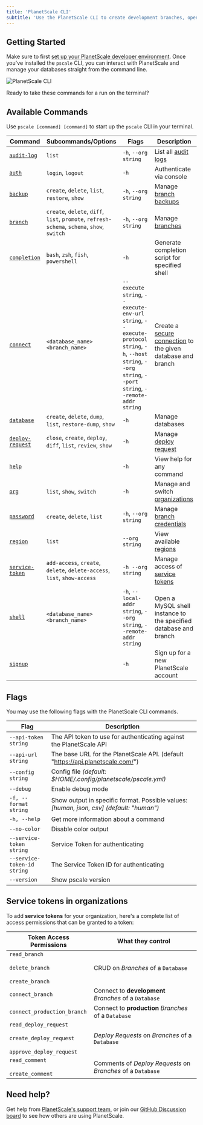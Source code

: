 ```yaml
---
title: 'PlanetScale CLI'
subtitle: 'Use the PlanetScale CLI to create development branches, open deploy requests, and make non-blocking schema changes directly from your terminal.'
---
```


## Getting Started

Make sure to first [set up your PlanetScale developer environment](/concepts/planetscale-environment-setup). Once you've installed the `pscale` CLI, you can interact with PlanetScale and manage your databases straight from the command line.

![PlanetScale CLI](/img/docs/pscale-cli_light.png)

Ready to take these commands for a run on the terminal?

## Available Commands

Use `pscale [command] [command]` to start up the `pscale` CLI in your terminal.

| **Command**      | **Subcommands/Options**   | **Flags** | **Description**                                 |
| ---------------- | ------------------------- | ------- | ------- |
| [`audit-log`](/reference/audit-log)      | `list`                    | `-h`, `--org string` |  List all [audit logs](/concepts/audit-log#review-your-organization-audit-log) |
| [`auth`](/reference/auth)           | `login`, `logout`         | `-h` | Authenticate via console |
| [`backup`](/reference/backup)        | `create`, `delete`, `list`, `restore`, `show` | `-h`, `--org string` | Manage [branch backups](/concepts/back-up-and-restore)|
| [`branch`](/reference/branch)         | `create`, `delete`, `diff`, `list`, `promote`, `refresh-schema`, `schema`, `show`, `switch` | `-h`, `--org string` |Manage [branches](/concepts/branching)|
| [`completion`](/reference/completion)     | `bash`, `zsh`, `fish`, `powershell` | `-h` |Generate completion script for specified shell|
| [`connect`](/reference/connect)        | `<database_name>` `<branch_name>` | `--execute string`, `--execute-env-url string`, `--execute-protocol string`, `-h`, `--host string`, `--org string`, `--port string`, `--remote-addr string` |Create a [secure connection](/tutorials/connect-any-application#connect-using-the-planetscale-proxy) to the given database and branch|
| [`database`](/reference/database)       | `create`, `delete`, `dump`, `list`, `restore-dump`, `show` | `-h` | Manage databases|
| [`deploy-request`](/reference/deploy-request) | `close`, `create`, `deploy`, `diff`, `list`, `review`, `show` | `-h` | Manage [deploy request](/concepts/branching#create-a-deploy-request)|
| [`help`](/reference/help)           |  | `-h` | View help for any command |
| [`org`](/reference/org)            | `list`, `show`, `switch`   | `-h` | Manage and switch [organizations](/concepts/access-control#overview)|
| [`password`](/reference/password)       | `create`, `delete`, `list`   | `-h`, `--org string`| Manage [branch credentials](/concepts/connection-strings) |
| [`region`](/reference/region)         | `list`        | `--org string` | View available [regions](/concepts/regions)|
| [`service-token`](/reference/service-token)  | `add-access`, `create`, `delete`, `delete-access`, `list`, `show-access` | `-h --org string` | Manage access of [service tokens](/concepts/service-tokens) |
| [`shell`](/reference/shell)          | `<database_name>` `<branch_name>`  |`-h`, `--local-addr string`, `--org string`, `--remote-addr string` | Open a MySQL shell instance to the specified database and branch|
| [`signup`](/reference/signup)         |        | `-h` | Sign up for a new PlanetScale account |

## Flags

You may use the following flags with the PlanetScale CLI commands.

| **Flag**                      | **Description**                                                                         |
| ----------------------------- | --------------------------------------------------------------------------------------- |
| `--api-token string`          | The API token to use for authenticating against the PlanetScale API                     |
| `--api-url string`            | The base URL for the PlanetScale API. (default "https://api.planetscale.com/")          |
| `--config string`             | Config file _(default: $HOME/.config/planetscale/pscale.yml)_                           |
| `--debug`                     | Enable debug mode                                                                       |
| `-f, --format string`         | Show output in specific format. Possible values: _[human, json, csv] (default: "human")_ |
| `-h, --help`                  | Get more information about a command                                                    |
| `--no-color`                  | Disable color output                                                                    |
| `--service-token string`      | Service Token for authenticating                                                        |
| `--service-token-id string`   | The Service Token ID for authenticating                                                 |
| `--version`                   | Show pscale version                                                                     |

## Service tokens in organizations

To add **service tokens** for your organization, here's a complete list of access permissions that can be granted to a token:

| **Token Access Permissions**                                                                 | **What they control**                                       |
| -------------------------------------------------------------------------------------------- | ----------------------------------------------------------- |
| `read_branch` <br/><br/> `delete_branch` <br/><br/> `create_branch`                          | CRUD on _Branches_ of a `Database`                          |
| `connect_branch`                                                                             | Connect to **development** _Branches_ of a `Database`       |
| `connect_production_branch`                                                                  | Connect to **production** _Branches_ of a `Database`        |
| `read_deploy_request` <br/><br/> `create_deploy_request` <br/><br/> `approve_deploy_request` | _Deploy Requests_ on _Branches_ of a `Database`             |
| `read_comment` <br/><br/> `create_comment`                                                   | Comments of _Deploy Requests_ on _Branches_ of a `Database` |

## Need help?

Get help from [PlanetScale's support team](https://www.planetscale.com/support), or join our [GitHub Discussion board](https://github.com/planetscale/discussion/discussions) to see how others are using PlanetScale.
